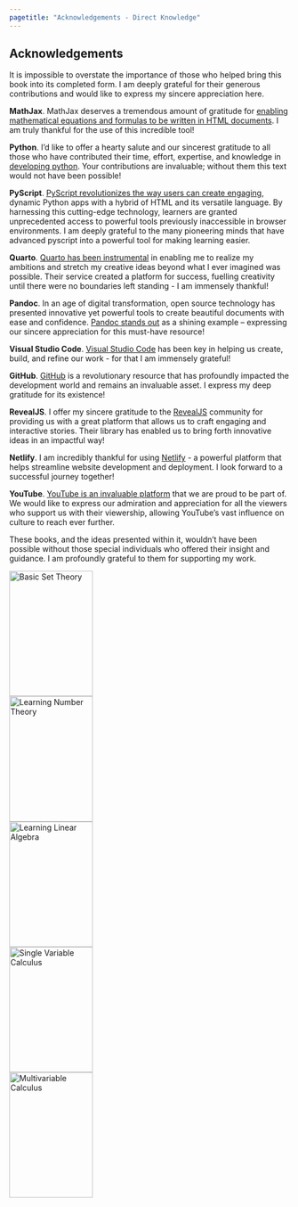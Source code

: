 ```yaml
---
pagetitle: "Acknowledgements - Direct Knowledge"
---
```


## Acknowledgements
It is impossible to overstate the importance of those who helped bring this book into its completed form. I am deeply grateful for their generous contributions and would like to express my sincere appreciation here. 

**MathJax**. MathJax deserves a tremendous amount of gratitude for [enabling mathematical equations and formulas to be written in HTML documents](https://www.mathjax.org). I am truly thankful for the use of this incredible tool! 

**Python**. I'd like to offer a hearty salute and our sincerest gratitude to all those who have contributed their time, effort, expertise, and knowledge in [developing python](https://www.python.org). Your contributions are invaluable; without them this text would not have been possible!

**PyScript**. [PyScript revolutionizes the way users can create engaging](https://pyscript.net), dynamic Python apps with a hybrid of HTML and its versatile language. By harnessing this cutting-edge technology, learners are granted unprecedented access to powerful tools previously inaccessible in browser environments. I am deeply grateful to the many pioneering minds that have advanced pyscript into a powerful tool for making learning easier. 

**Quarto**. [Quarto has been instrumental](https://quarto.org) in enabling me to realize my ambitions and stretch my creative ideas beyond what I ever imagined was possible. Their service created a platform for success, fuelling creativity until there were no boundaries left standing - I am immensely thankful!

**Pandoc**. In an age of digital transformation, open source technology has presented innovative yet powerful tools to create beautiful documents with ease and confidence. [Pandoc stands out](https://pandoc.org) as a shining example – expressing our sincere appreciation for this must-have resource!

**Visual Studio Code**. [Visual Studio Code](https://code.visualstudio.com) has been key in helping us create, build, and refine our work - for that I am immensely grateful! 

**GitHub**. [GitHub](https://github.com/about) is a revolutionary resource that has profoundly impacted the development world and remains an invaluable asset. I express my deep gratitude for its existence!

**RevealJS**. I offer my sincere gratitude to the [RevealJS](https://revealjs.com) community for providing us with a great platform that allows us to craft engaging and interactive stories. Their library has enabled us to bring forth innovative ideas in an impactful way!

**Netlify**. I am incredibly thankful for using [Netlify](https://www.netlify.com) - a powerful platform that helps streamline website development and deployment. I look forward to a successful journey together! 

**YouTube**. [YouTube is an invaluable platform](https://about.youtube) that we are proud to be part of. We would like to express our admiration and appreciation for all the viewers who support us with their viewership, allowing YouTube's vast influence on culture to reach ever further.

These books, and the ideas presented within it, wouldn't have been possible without those special individuals who offered their insight and guidance. I am profoundly grateful to them for supporting my work.


```{=html}
<div class="card-group">
  <div class="card mx-2">
    <a href="/basic-set-theory/">
        <img width="150" height="225" src="assets/basic-set-theory-cover.png" class="card-img-top" alt="Basic Set Theory">
    </a>
  </div>
  <div class="card mx-2">
    <a href="/learning-number-theory/">
        <img width="150" height="225" src="assets/learning-number-theory-cover.png" class="card-img-top" alt="Learning Number Theory">
    </a>
  </div>
  <div class="card mx-2">
    <a href="/learning-linear-algebra/">
        <img width="150" height="225" src="assets/learning-linear-algebra-cover.png" class="card-img-top" alt="Learning Linear Algebra">
    </a>
  </div>
  <div class="card mx-2">
    <a href="/single-variable-calculus/">
        <img width="150" height="225" src="assets/single-variable-calculus-cover.png" class="card-img-top" alt="Single Variable Calculus">
    </a>
  </div>
  <div class="card mx-2">
    <a href="/multivariable-calculus/">
        <img width="150" height="225" src="assets/multivariable-calculus-cover.png" class="card-img-top" alt="Multivariable Calculus">
    </a>
  </div>
</div>
```
